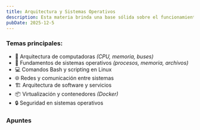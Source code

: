 ```yaml
---
title: Arquitectura y Sistemas Operativos
description: Esta materia brinda una base sólida sobre el funcionamiento interno de las computadoras y los sistemas operativos.
pubDate: 2025-12-5
---
```


<h3 class="assignature-title">Temas principales:</h3>

- 🧱 Arquitectura de computadoras _(CPU, memoria, buses)_
- 🧵 Fundamentos de sistemas operativos _(procesos, memoria, archivos)_
- 💻 Comandos Bash y scripting en Linux
- 🌐 Redes y comunicación entre sistemas
- 🏗️ Arquitectura de software y servicios
- 📦 Virtualización y contenedores _(Docker)_
- 🔒 Seguridad en sistemas operativos

<h3 class="assignature-title">Apuntes</h3>

<AySO />

